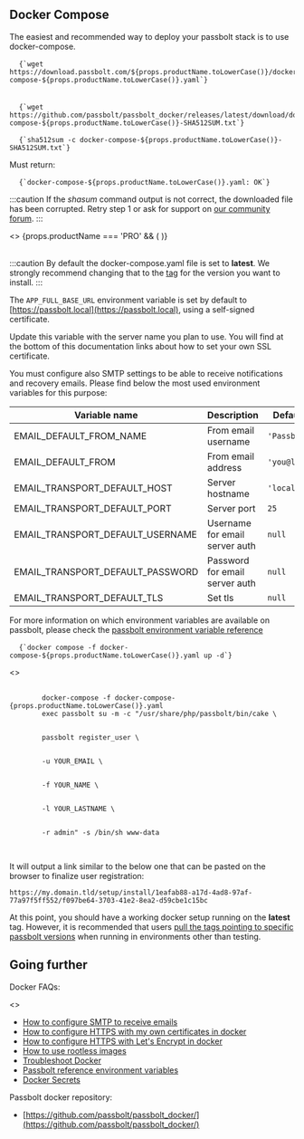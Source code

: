 
## Docker Compose

The easiest and recommended way to deploy your passbolt stack is to use docker-compose.

<Incrementor
  title="Download our docker-compose.yml example file"
  resetCounter={true}
/>

<pre className="prism-code language-bash">
  <code>{`wget https://download.passbolt.com/${props.productName.toLowerCase()}/docker/docker-compose-${props.productName.toLowerCase()}.yaml`}</code>
  <br />
  <code>{`wget https://github.com/passbolt/passbolt_docker/releases/latest/download/docker-compose-${props.productName.toLowerCase()}-SHA512SUM.txt`}</code>
</pre>

<Incrementor title="Ensure the file has not been corrupted by verifying its shasum" />

<pre className="prism-code language-bash">
  <code>{`sha512sum -c docker-compose-${props.productName.toLowerCase()}-SHA512SUM.txt`}</code>
</pre>

Must return:

<pre className="prism-code language-bash">
  <code>{`docker-compose-${props.productName.toLowerCase()}.yaml: OK`}</code>
</pre>

:::caution
If the <i>shasum</i> command output is not correct, the downloaded file has been corrupted. Retry step 1 or ask for support on <a href='https://community.passbolt.com'>our community forum</a>.
:::

<div>
  <>
    {props.productName === 'PRO' && (
      <Incrementor title="Create a subscription_key.txt file containing your subscription key." />
    )}
  </>
</div>

<br />

<Incrementor
  productName={props.productName}
  title="Configure environment variables in the docker-compose yaml file to customize your instance."
/>

:::caution
By default the docker-compose.yaml file is set to **latest**. We strongly recommend changing that to the [tag](https://hub.docker.com/r/passbolt/passbolt/tags) for the version you want to install.
:::

The `APP_FULL_BASE_URL` environment variable is set by default to [https://passbolt.local](https://passbolt.local), using a self-signed certificate.

Update this variable with the server name you plan to use. You will find at the bottom of this documentation links about how to set your own SSL certificate.

You must configure also SMTP settings to be able to receive notifications and recovery emails. Please find below
the most used environment variables for this purpose:

| Variable name                    | Description                    | Default value     |
| -------------------------------- | ------------------------------ | ----------------- |
| EMAIL_DEFAULT_FROM_NAME          | From email username            | `'Passbolt'`      |
| EMAIL_DEFAULT_FROM               | From email address             | `'you@localhost'` |
| EMAIL_TRANSPORT_DEFAULT_HOST     | Server hostname                | `'localhost'`     |
| EMAIL_TRANSPORT_DEFAULT_PORT     | Server port                    | `25`              |
| EMAIL_TRANSPORT_DEFAULT_USERNAME | Username for email server auth | `null`            |
| EMAIL_TRANSPORT_DEFAULT_PASSWORD | Password for email server auth | `null`            |
| EMAIL_TRANSPORT_DEFAULT_TLS      | Set tls                        | `null`            |

For more information on which environment variables are available on passbolt, please check the [passbolt environment variable reference](https://help.passbolt.com/configure/environment/reference.html)

<Incrementor title="Start your containers" />

<pre className="prism-code language-bash">
  <code>{`docker compose -f docker-compose-${props.productName.toLowerCase()}.yaml up -d`}</code>
</pre>

<Incrementor title="Create first admin user" />

<div>
  <>
    <pre className="prism-code language-bash">
      <code>
        docker-compose -f docker-compose-{props.productName.toLowerCase()}.yaml
        exec passbolt su -m -c "/usr/share/php/passbolt/bin/cake \
        <br />
        passbolt register_user \
        <br />
        -u YOUR_EMAIL \
        <br />
        -f YOUR_NAME \
        <br />
        -l YOUR_LASTNAME \
        <br />
        -r admin" -s /bin/sh www-data
      </code>
    </pre>
  </>
</div>

It will output a link similar to the below one that can be pasted on the browser to finalize user registration:

```
https://my.domain.tld/setup/install/1eafab88-a17d-4ad8-97af-77a97f5ff552/f097be64-3703-41e2-8ea2-d59cbe1c15bc
```

At this point, you should have a working docker setup running on the **latest** tag. However, it is recommended that users [pull the tags pointing to specific passbolt versions](https://hub.docker.com/r/passbolt/passbolt/tags) when running in environments other than testing.

## Going further

Docker FAQs:

<div>
  <>
    <ul>
      <li>
        <a href={`https://help.passbolt.com/configure/email/setup`}>
          How to configure SMTP to receive emails
        </a>
      </li>
      <li>
        <a
          href={`https://help.passbolt.com/configure/https/${props.productName}/docker/manual.html`}
        >
          How to configure HTTPS with my own certificates in docker
        </a>
      </li>
      <li>
        <a
          href={`https://help.passbolt.com/configure/https/${props.productName}/docker/auto.html`}
        >
          How to configure HTTPS with Let's Encrypt in docker
        </a>
      </li>
      <li>
        <a
          href={`https://help.passbolt.com/faq/hosting/how-to-use-rootless-images`}
        >
          How to use rootless images
        </a>
      </li>
      <li>
        <a href={`https://help.passbolt.com/faq/hosting/troubleshoot-docker`}>
          Troubleshoot Docker
        </a>
      </li>
      <li>
        <a
          href={`https://help.passbolt.com/configure/environment/reference.html`}
        >
          Passbolt reference environment variables
        </a>
      </li>
      <li>
        <a href={`https://help.passbolt.com/faq/hosting/docker-secrets`}>
          Docker Secrets
        </a>
      </li>
    </ul>
  </>
</div>

Passbolt docker repository:

- [https://github.com/passbolt/passbolt_docker/](https://github.com/passbolt/passbolt_docker/)

